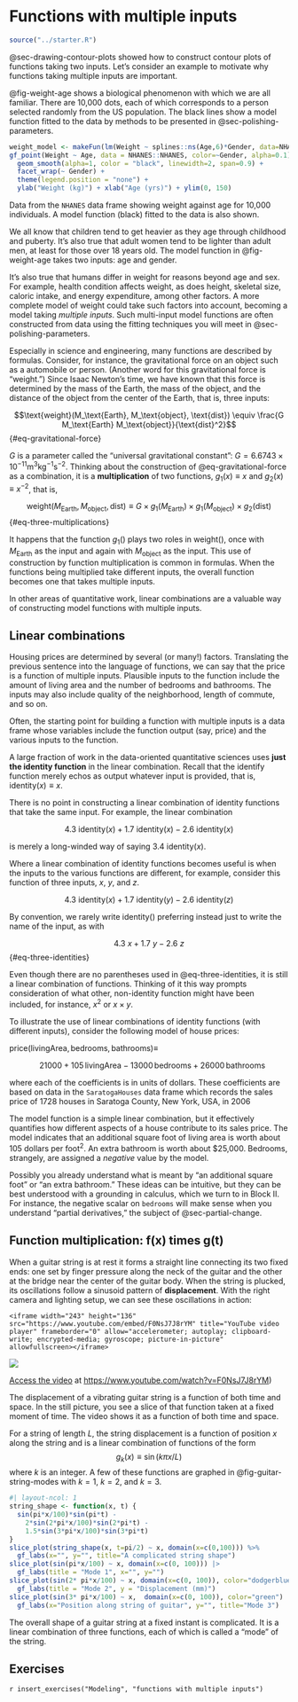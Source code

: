 # Functions with multiple inputs {#functions-with-multiple-inputs}

```r
source("../starter.R")
```

@sec-drawing-contour-plots showed how to construct contour plots of functions taking two inputs. Let's consider an example to motivate why functions taking multiple inputs are important.

@fig-weight-age shows a biological phenomenon with which we are all familiar. There are 10,000 dots, each of which corresponds to a person selected randomly from the US population. The black lines show a model function fitted to the data by methods to be presented in @sec-polishing-parameters.

::: {#fig-weight-age}
```r
weight_model <- makeFun(lm(Weight ~ splines::ns(Age,6)*Gender, data=NHANES::NHANES))
gf_point(Weight ~ Age, data = NHANES::NHANES, color=~Gender, alpha=0.1) +
  geom_smooth(alpha=1, color = "black", linewidth=2, span=0.9) +
  facet_wrap(~ Gender) +
  theme(legend.position = "none") +
  ylab("Weight (kg)") + xlab("Age (yrs)") + ylim(0, 150)
```

Data from the `NHANES` data frame showing weight against age for 10,000 individuals. A model function (black) fitted to the data is also shown.
:::

We all know that children tend to get heavier as they age through childhood and puberty. It's also true that adult women tend to be lighter than adult men, at least for those over 18 years old. The model function in @fig-weight-age takes two inputs: age and gender. 

It's also true that humans differ in weight for reasons beyond age and sex. For example, health condition affects weight, as does height, skeletal size, caloric intake, and energy expenditure, among other factors. A more complete model of weight could take such factors into account, becoming a model taking *multiple inputs*. Such multi-input model functions are often constructed from data using the fitting techniques you will meet in @sec-polishing-parameters.

Especially in science and engineering, many functions are described by formulas. Consider, for instance, the gravitational force on an object such as a automobile or person. (Another word for this gravitational force is "weight.") Since Isaac Newton's time, we have known that this force is determined by the mass of the Earth, the mass of the object, and the distance of the object from the center of the Earth, that is, three inputs:

$$\text{weight}(M_\text{Earth}, M_\text{object}, \text{dist}) \equiv
\frac{G M_\text{Earth} M_\text{object}}{\text{dist}^2}$$ {#eq-gravitational-force}

$G$ is a parameter called the "universal gravitational constant": $G = 6.6743 \times 10^{-11} \text{m}^3 \text{kg}^{−1} \text{s}^{−2}$. Thinking about the construction of @eq-gravitational-force as a combination, it is a **multiplication** of two functions, $g_1(x) \equiv x$ and $g_2(x) \equiv x^{-2}$, that is,

$$ \text{weight}(M_\text{Earth}, M_\text{object}, \text{dist}) \equiv G \times g_1(M_\text{Earth}) \times g_1(M_\text{object}) \times g_2(\text{dist})$$ {#eq-three-multiplications}

It happens that the function $g_1()$ plays two roles in $\text{weight}()$, once with $M_\text{Earth}$ as the input and again with $M_\text{object}$ as the input. This use of construction by function multiplication is common in formulas. When the functions being multiplied take different inputs, the overall function becomes one that takes multiple inputs.

In other areas of quantitative work, linear combinations are a valuable way of constructing model functions with multiple inputs.

## Linear combinations

Housing prices are determined by several (or many!) factors. Translating the previous sentence into the language of functions, we can say that the price is a function of multiple inputs. Plausible inputs to the function include the amount of living area and the number of bedrooms and bathrooms. The inputs may also include quality of the neighborhood, length of commute, and so on.

Often, the starting point for building a function with multiple inputs is a data frame whose variables include the function output (say, price) and the various inputs to the function. 

A large fraction of work in the data-oriented quantitative sciences uses **just the identity function** in the linear combination. Recall that the identify function merely echos as output whatever input is provided, that is, $\text{identity}(x) \equiv x$.

There is no point in constructing a linear combination of identity functions that take the same input. For example, the linear combination 

$$4.3\ \text{identity}(x) + 1.7\ \text{identity}(x) - 2.6\ \text{identity}(x)$$

is merely a long-winded way of saying $3.4\ \text{identity}(x)$.

Where a linear combination of identity functions becomes useful is when the inputs to the various functions are different, for example, consider this function of three inputs, $x$, $y$, and $z$.

$$4.3\ \text{identity}(x) + 1.7\ \text{identity}(y) - 2.6\ \text{identity}(z)$$

By convention, we rarely write $\text{identity}()$ preferring instead just to write the name of the input, as with

$$4.3\ x + 1.7\ y - 2.6\ z$${#eq-three-identities}

Even though there are no parentheses used in @eq-three-identities, it is still a linear combination of functions. Thinking of it this way prompts consideration of what other, non-identity function might have been included, for instance, $x^2$ or $x\times y$.

To illustrate the use of linear combinations of identity functions (with different inputs), consider the following model of house prices:

$\text{price}(\text{livingArea}, \text{bedrooms}, \text{bathrooms}) \equiv$

$$\ \ \ 21000 + 105\,\text{livingArea} - 13000\, \text{bedrooms} + 26000\, \text{bathrooms}$$

where each of the coefficients is in units of dollars. These coefficients are based on data in the `SaratogaHouses` data frame which records the sales price of 1728 houses in Saratoga County, New York, USA, in 2006

The model function is a simple linear combination, but it effectively quantifies how different aspects of a house contribute to its sales price. The model indicates that an additional square foot of living area is worth about 105 dollars per foot^2^. An extra bathroom is worth about $25,000. Bedrooms, strangely, are assigned a *negative* value by the model.

Possibly you already understand what is meant by "an additional square foot" or "an extra bathroom." These ideas can be intuitive, but they can be best understood with a grounding in calculus, which we turn to in Block II. For instance, the negative scalar on `bedrooms` will make sense when you understand "partial derivatives," the subject of @sec-partial-change.

## Function multiplication: f(x) times g(t)

When a guitar string is at rest it forms a straight line connecting its two fixed ends: one set by finger pressure along the neck of the guitar and the other at the bridge near the center of the guitar body. When the string is plucked, its oscillations follow a sinusoid pattern of **displacement**. With the right camera and lighting setup, we can see these oscillations in action:

::: {.column-margin}
```asis
<iframe width="243" height="136" src="https://www.youtube.com/embed/F0NsJ7J8rYM" title="YouTube video player" frameborder="0" allow="accelerometer; autoplay; clipboard-write; encrypted-media; gyroscope; picture-in-picture" allowfullscreen></iframe>
```
:::

::: {#video-guital-still}

![](www/guitar-still.png)

[Access the video](https://www.youtube.com/watch?v=F0NsJ7J8rYM) at <https://www.youtube.com/watch?v=F0NsJ7J8rYM>) 

The displacement of a vibrating guitar string is a function of both time and space. In the still picture, you see a slice of that function taken at a fixed moment of time. The video shows it as a function of both time and space.
:::

For a string of length $L$, the string displacement is a function of position $x$ along the string and is a linear combination of functions of the form $$g_k(x) \equiv \sin(k \pi x /L)$$ where $k$ is an integer.  A few of these functions are graphed in @fig-guitar-string-modes with $k=1$, $k=2$, and $k=3$.

::: {#fig-guitar-string-modes}
```r
#| layout-ncol: 1
string_shape <- function(x, t) {
  sin(pi*x/100)*sin(pi*t) - 
    2*sin(2*pi*x/100)*sin(2*pi*t) - 
    1.5*sin(3*pi*x/100)*sin(3*pi*t)
}
slice_plot(string_shape(x, t=pi/2) ~ x, domain(x=c(0,100))) %>% 
  gf_labs(x="", y="", title="A complicated string shape")  
slice_plot(sin(pi*x/100) ~ x, domain(x=c(0, 100))) |>
  gf_labs(title = "Mode 1", x="", y="")
slice_plot(sin(2* pi*x/100) ~ x, domain(x=c(0, 100)), color="dodgerblue") |>
  gf_labs(title = "Mode 2", y = "Displacement (mm)")
slice_plot(sin(3* pi*x/100) ~ x,  domain(x=c(0, 100)), color="green") |>
  gf_labs(x="Position along string of guitar", y="", title="Mode 3")
```

The overall shape of a guitar string at a fixed instant is complicated. It is a linear combination of three functions, each of which is called a "mode" of the string.
:::



## Exercises

`r insert_exercises("Modeling", "functions with multiple inputs")`
